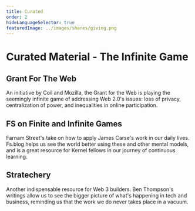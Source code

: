 ```yaml
---
title: Curated
order: 2
hideLanguageSelector: true
featuredImage: ../images/shares/giving.png
---
```


# Curated Material - The Infinite Game

## <Link to="https://www.grantfortheweb.org/">Grant For The Web</Link>

An initiative by Coil and Mozilla, the Grant for the Web is playing the seemingly infinite game of addressing Web 2.0's issues: loss of privacy, centralization of power, and inequalities in online participation.

## <Link to="https://fs.blog/2020/02/finite-and-infinite-games/">FS on Finite and Infinite Games</Link>

Farnam Street's take on how to apply James Carse's work in our daily lives. Fs.blog helps us see the world better using these and other mental models, and is a great resource for Kernel fellows in our journey of continuous learning.

## <Link to="https://stratechery.com/">Stratechery</Link>

Another indispensable resource for Web 3 builders. Ben Thompson's writings allow us to see the bigger picture of what's happening in tech and business, reminding us that the work we do never takes place in a vacuum.